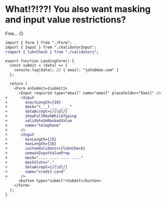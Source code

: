 
# What!?!??! You also want masking and input value restrictions?

Fine... 😏

```diff
import { Form } from "./Form";
import { Input } from "./ValidatorInput";
+import { luhnCheck } from "./validators";

export function LandingForm() {
  const submit = (data) => {
    console.log(data); // { email: "john@doe.com" }
  };

  return (
    <Form onSubmit={submit}>
      <Input required type="email" name="email" placeholder="Email" />
+      <Input
+        exactLength={10}
+        mask="(___) ___ ____"
+        dataAccept={/[\d]/}
+        showFullMaskWhileTyping
+        validateUnMaskedValue
+        name="telephone"
+      />
+      <Input
+        minLength={15}
+        maxLength={16}
+        customValidator={luhnCheck}
+        unmaskInputValueProp
+        mask=".... .... .... ...."
+        maskSlots="."
+        dataAccept={/[\d]/}
+        name="credit-card"
+      />
      <button type="submit">Submit</button>
    </Form>
  );
}
```

<InputMaskingExample />
